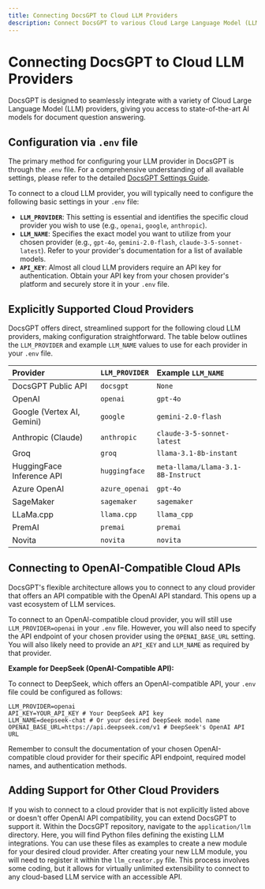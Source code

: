 ```yaml
---
title: Connecting DocsGPT to Cloud LLM Providers
description: Connect DocsGPT to various Cloud Large Language Model (LLM) providers to power your document Q&A.
---
```


# Connecting DocsGPT to Cloud LLM Providers

DocsGPT is designed to seamlessly integrate with a variety of Cloud Large Language Model (LLM) providers, giving you access to state-of-the-art AI models for document question answering.

## Configuration via `.env` file

The primary method for configuring your LLM provider in DocsGPT is through the `.env` file. For a comprehensive understanding of all available settings, please refer to the detailed [DocsGPT Settings Guide](/Deploying/DocsGPT-Settings).

To connect to a cloud LLM provider, you will typically need to configure the following basic settings in your `.env` file:

*   **`LLM_PROVIDER`**:  This setting is essential and identifies the specific cloud provider you wish to use (e.g., `openai`, `google`, `anthropic`).
*   **`LLM_NAME`**:  Specifies the exact model you want to utilize from your chosen provider (e.g., `gpt-4o`, `gemini-2.0-flash`, `claude-3-5-sonnet-latest`).  Refer to your provider's documentation for a list of available models.
*   **`API_KEY`**:  Almost all cloud LLM providers require an API key for authentication. Obtain your API key from your chosen provider's platform and securely store it in your `.env` file.

## Explicitly Supported Cloud Providers

DocsGPT offers direct, streamlined support for the following cloud LLM providers, making configuration straightforward. The table below outlines the `LLM_PROVIDER` and example `LLM_NAME` values to use for each provider in your `.env` file.

| Provider                     | `LLM_PROVIDER` | Example `LLM_NAME`                       |
| :--------------------------- | :------------- | :--------------------------------------- |
| DocsGPT Public API           | `docsgpt`      | `None`                                   |
| OpenAI                       | `openai`       | `gpt-4o`                                 |
| Google (Vertex AI, Gemini)   | `google`       | `gemini-2.0-flash`                         |
| Anthropic (Claude)           | `anthropic`    | `claude-3-5-sonnet-latest`               |
| Groq                         | `groq`         | `llama-3.1-8b-instant`                     |
| HuggingFace Inference API    | `huggingface`  | `meta-llama/Llama-3.1-8B-Instruct`         |
| Azure OpenAI                 | `azure_openai` | `gpt-4o`                                 |
| SageMaker                    | `sagemaker`    | `sagemaker`                              |
| LLaMa.cpp                    | `llama.cpp`    | `llama_cpp`                              |
| PremAI                       | `premai`       | `premai`                                 |
| Novita                       | `novita`       | `novita`                                 |

## Connecting to OpenAI-Compatible Cloud APIs

DocsGPT's flexible architecture allows you to connect to any cloud provider that offers an API compatible with the OpenAI API standard. This opens up a vast ecosystem of LLM services.

To connect to an OpenAI-compatible cloud provider, you will still use `LLM_PROVIDER=openai` in your `.env` file. However, you will also need to specify the API endpoint of your chosen provider using the `OPENAI_BASE_URL` setting. You will also likely need to provide an `API_KEY` and `LLM_NAME` as required by that provider.

**Example for DeepSeek (OpenAI-Compatible API):**

To connect to DeepSeek, which offers an OpenAI-compatible API, your `.env` file could be configured as follows:

```
LLM_PROVIDER=openai
API_KEY=YOUR_API_KEY # Your DeepSeek API key
LLM_NAME=deepseek-chat # Or your desired DeepSeek model name
OPENAI_BASE_URL=https://api.deepseek.com/v1 # DeepSeek's OpenAI API URL
```

Remember to consult the documentation of your chosen OpenAI-compatible cloud provider for their specific API endpoint, required model names, and authentication methods.

## Adding Support for Other Cloud Providers

If you wish to connect to a cloud provider that is not explicitly listed above or doesn't offer OpenAI API compatibility, you can extend DocsGPT to support it. Within the DocsGPT repository, navigate to the `application/llm` directory. Here, you will find Python files defining the existing LLM integrations. You can use these files as examples to create a new module for your desired cloud provider. After creating your new LLM module, you will need to register it within the `llm_creator.py` file. This process involves some coding, but it allows for virtually unlimited extensibility to connect to any cloud-based LLM service with an accessible API.